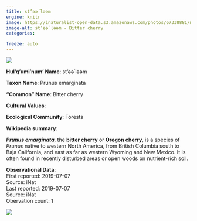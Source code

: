 ```yaml
---
title: st’əә́ ləәm
engine: knitr
image: https://inaturalist-open-data.s3.amazonaws.com/photos/67338881/medium.jpg
image-alt: st’əә́ ləәm - Bitter cherry
categories:

freeze: auto
---
```

![](https://inaturalist-open-data.s3.amazonaws.com/photos/67338881/medium.jpg){fig-alt="st’əә́ ləәm - Bitter cherry"}

**Hul'q'umi'num' Name**: st’əә́ ləәm



**Taxon Name**: Prunus emarginata

**"Common" Name**: Bitter cherry

**Cultural Values**:  

::: {layout-nrow=1 style="width:60%"}

:::

**Ecological Community**: Forests

**Wikipedia summary**:  
<p class="mw-empty-elt">
</p>

<p><i><b>Prunus emarginata</b></i>, the <b>bitter cherry</b> or <b>Oregon cherry</b>, is a species of <i>Prunus</i> native to western North America, from British Columbia south to Baja California, and east as far as western Wyoming and New Mexico. It is often found in recently disturbed areas or open woods on nutrient-rich soil.

**Observational Data**:   
First reported: 2019-07-07  
Source: iNat  
Last reported: 2019-07-07  
Source: iNat  
Obervation count: 1

![](community_dist.png)
